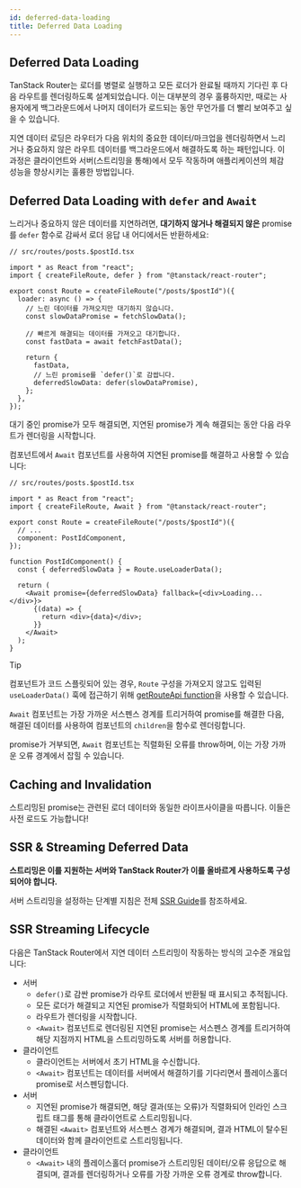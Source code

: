 ```yaml
---
id: deferred-data-loading
title: Deferred Data Loading
---
```


## Deferred Data Loading

TanStack Router는 로더를 병렬로 실행하고 모든 로더가 완료될 때까지 기다린 후 다음 라우트를 렌더링하도록 설계되었습니다. 이는 대부분의 경우 훌륭하지만, 때로는 사용자에게 백그라운드에서 나머지 데이터가 로드되는 동안 무언가를 더 빨리 보여주고 싶을 수 있습니다.

지연 데이터 로딩은 라우터가 다음 위치의 중요한 데이터/마크업을 렌더링하면서 느리거나 중요하지 않은 라우트 데이터를 백그라운드에서 해결하도록 하는 패턴입니다. 이 과정은 클라이언트와 서버(스트리밍을 통해)에서 모두 작동하며 애플리케이션의 체감 성능을 향상시키는 훌륭한 방법입니다.

## Deferred Data Loading with `defer` and `Await`

느리거나 중요하지 않은 데이터를 지연하려면, **대기하지 않거나 해결되지 않은** promise를 `defer` 함수로 감싸서 로더 응답 내 어디에서든 반환하세요:

```tsx
// src/routes/posts.$postId.tsx

import * as React from "react";
import { createFileRoute, defer } from "@tanstack/react-router";

export const Route = createFileRoute("/posts/$postId")({
  loader: async () => {
    // 느린 데이터를 가져오지만 대기하지 않습니다.
    const slowDataPromise = fetchSlowData();

    // 빠르게 해결되는 데이터를 가져오고 대기합니다.
    const fastData = await fetchFastData();

    return {
      fastData,
      // 느린 promise를 `defer()`로 감쌉니다.
      deferredSlowData: defer(slowDataPromise),
    };
  },
});
```

대기 중인 promise가 모두 해결되면, 지연된 promise가 계속 해결되는 동안 다음 라우트가 렌더링을 시작합니다.

컴포넌트에서 `Await` 컴포넌트를 사용하여 지연된 promise를 해결하고 사용할 수 있습니다:

```tsx
// src/routes/posts.$postId.tsx

import * as React from "react";
import { createFileRoute, Await } from "@tanstack/react-router";

export const Route = createFileRoute("/posts/$postId")({
  // ...
  component: PostIdComponent,
});

function PostIdComponent() {
  const { deferredSlowData } = Route.useLoaderData();

  return (
    <Await promise={deferredSlowData} fallback={<div>Loading...</div>}>
      {(data) => {
        return <div>{data}</div>;
      }}
    </Await>
  );
}
```

> [!TIP]
> 컴포넌트가 코드 스플릿되어 있는 경우, `Route` 구성을 가져오지 않고도 입력된 `useLoaderData()` 훅에 접근하기 위해 [getRouteApi function](./code-splitting.md#manually-accessing-route-apis-in-other-files-with-the-getrouteapi-helper)을 사용할 수 있습니다.

`Await` 컴포넌트는 가장 가까운 서스펜스 경계를 트리거하여 promise를 해결한 다음, 해결된 데이터를 사용하여 컴포넌트의 `children`을 함수로 렌더링합니다.

promise가 거부되면, `Await` 컴포넌트는 직렬화된 오류를 throw하며, 이는 가장 가까운 오류 경계에서 잡힐 수 있습니다.

## Caching and Invalidation

스트리밍된 promise는 관련된 로더 데이터와 동일한 라이프사이클을 따릅니다. 이들은 사전 로드도 가능합니다!

## SSR & Streaming Deferred Data

**스트리밍은 이를 지원하는 서버와 TanStack Router가 이를 올바르게 사용하도록 구성되어야 합니다.**

서버 스트리밍을 설정하는 단계별 지침은 전체 [SSR Guide](/docs/guide/server-streaming)를 참조하세요.

## SSR Streaming Lifecycle

다음은 TanStack Router에서 지연 데이터 스트리밍이 작동하는 방식의 고수준 개요입니다:

- 서버
  - `defer()`로 감싼 promise가 라우트 로더에서 반환될 때 표시되고 추적됩니다.
  - 모든 로더가 해결되고 지연된 promise가 직렬화되어 HTML에 포함됩니다.
  - 라우트가 렌더링을 시작합니다.
  - `<Await>` 컴포넌트로 렌더링된 지연된 promise는 서스펜스 경계를 트리거하여 해당 지점까지 HTML을 스트리밍하도록 서버를 허용합니다.
- 클라이언트
  - 클라이언트는 서버에서 초기 HTML을 수신합니다.
  - `<Await>` 컴포넌트는 데이터를 서버에서 해결하기를 기다리면서 플레이스홀더 promise로 서스펜딩합니다.
- 서버
  - 지연된 promise가 해결되면, 해당 결과(또는 오류)가 직렬화되어 인라인 스크립트 태그를 통해 클라이언트로 스트리밍됩니다.
  - 해결된 `<Await>` 컴포넌트와 서스펜스 경계가 해결되며, 결과 HTML이 탈수된 데이터와 함께 클라이언트로 스트리밍됩니다.
- 클라이언트
  - `<Await>` 내의 플레이스홀더 promise가 스트리밍된 데이터/오류 응답으로 해결되며, 결과를 렌더링하거나 오류를 가장 가까운 오류 경계로 throw합니다.

